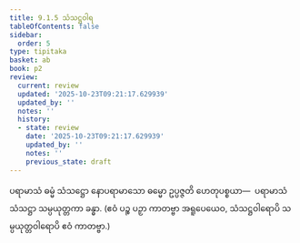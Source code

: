 ```yaml
---
title: 9.1.5 သံသဋ္ဌဝါရ
tableOfContents: false
sidebar:
  order: 5
type: tipitaka
basket: ab
book: p2
review:
  current: review
  updated: '2025-10-23T09:21:17.629939'
  updated_by: ''
  notes: ''
  history:
  - state: review
    date: '2025-10-23T09:21:17.629939'
    updated_by: ''
    notes: ''
    previous_state: draft
---
```



<ReviewStatus review={frontmatter.review} showDetails={true} />

<HypothesisAnnotation frontmatter={frontmatter} />

<DynamicBreadcrumb />

<Paragraph number="2155" book="p2">
ပရာမာသံ ဓမ္မံ သံသဋ္ဌော နောပရာမာသော ဓမ္မော ဥပ္ပဇ္ဇတိ ဟေတုပစ္စယာ—  ပရာမာသံ သံသဋ္ဌာ သမ္ပယုတ္တကာ ခန္ဓာ. (ဧဝံ ပဉ္စ ပဉှာ ကာတဗ္ဗာ အရူပေယေဝ, သံသဋ္ဌဝါရောပိ သမ္ပယုတ္တဝါရောပိ ဧဝံ ကာတဗ္ဗာ.)
</Paragraph>